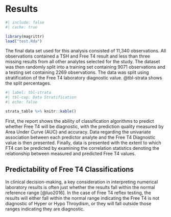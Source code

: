 # Results

```r
#| include: false
#| cache: true

library(magrittr)
load("test.Rda")

```

The final data set used for this analysis consisted of 11,340
observations. All observations contained a TSH and Free T4 result and
less than three missing results from all other analytes selected for the
study. The dataset was then randomly split into a training set
containing 9071 observations and a testing set containing 2269
observations. The data was split using stratification of the Free T4
laboratory diagnostic value. @tbl-strata shows the split percentages.

```r
#| label: tbl-strata
#| tbl-cap: Data Stratification 
#| echo: false

strata_table %>% knitr::kable()

```

First, the report shows the ability of classification algorithms to
predict whether Free T4 will be diagnostic, with the prediction quality
measured by Area Under Curve (AUC) and accuracy. Data regarding the
univariate association between each predictor analyte and the Free T4
Diagnostic value is then presented. Finally, data is presented with the
extent to which FT4 can be predicted by examining the correlation
statistics denoting the relationship between measured and predicted Free
T4 values.

## Predictability of Free T4 Classifications

In clinical decision-making, a key consideration in interpreting
numerical laboratory results is often just whether the results fall
within the normal reference range [@luo2016]. In the case of Free T4
reflex testing, the results will either fall within the normal range
indicating the Free T4 is not diagnostic of Hyper or Hypo Throydism, or
they will fall outside those ranges indicating they are diagnostic.
